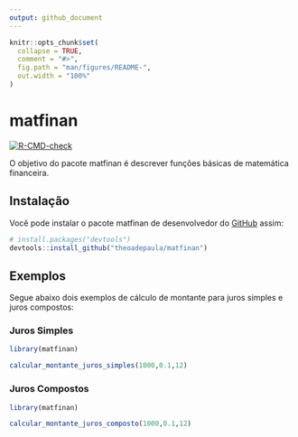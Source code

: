 ```yaml
---
output: github_document
---
```


<!-- README.md is generated from README.Rmd. Please edit that file -->

```r
knitr::opts_chunk$set(
  collapse = TRUE,
  comment = "#>",
  fig.path = "man/figures/README-",
  out.width = "100%"
)
```

# matfinan

<!-- badges: start -->
[![R-CMD-check](https://github.com/theoadepaula/matfinan/actions/workflows/R-CMD-check.yaml/badge.svg)](https://github.com/theoadepaula/matfinan/actions/workflows/R-CMD-check.yaml)
<!-- badges: end -->

O objetivo do pacote matfinan é descrever funções básicas de matemática financeira.

## Instalação

Você pode instalar o pacote matfinan de desenvolvedor do [GitHub](https://github.com/) assim:

``` r
# install.packages("devtools")
devtools::install_github("theoadepaula/matfinan")
```

## Exemplos

Segue abaixo dois exemplos de cálculo de montante para juros simples e juros compostos:

### Juros Simples

```r
library(matfinan)

calcular_montante_juros_simples(1000,0.1,12)
```

### Juros Compostos

``` r
library(matfinan)

calcular_montante_juros_composto(1000,0.1,12)
```
